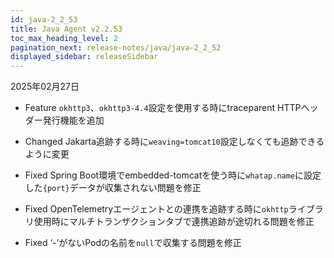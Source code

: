 ```yaml
---
id: java-2_2_53
title: Java Agent v2.2.53
toc_max_heading_level: 2
pagination_next: release-notes/java/java-2_2_52
displayed_sidebar: releaseSidebar
---
```


2025年02月27日

- <Status priority='1'>Feature</Status> `okhttp3`、`okhttp3-4.4`設定を使用する時にtraceparent HTTPヘッダー発行機能を追加

- <Status priority='1'>Changed</Status> Jakarta追跡する時に`weaving=tomcat10`設定しなくても追跡できるように変更

- <Status priority='0'>Fixed</Status> Spring Boot環境でembedded-tomcatを使う時に`whatap.name`に設定した`{port}`データが収集されない問題を修正

- <Status priority='0'>Fixed</Status> OpenTelemetryエージェントとの連携を追跡する時に`okhttp`ライブラリ使用時にマルチトランザクションタブで連携追跡が途切れる問題を修正

- <Status priority='0'>Fixed</Status> ‘-’がないPodの名前を`null`で収集する問題を修正


<DownloadJava ver="2.2.53" />
